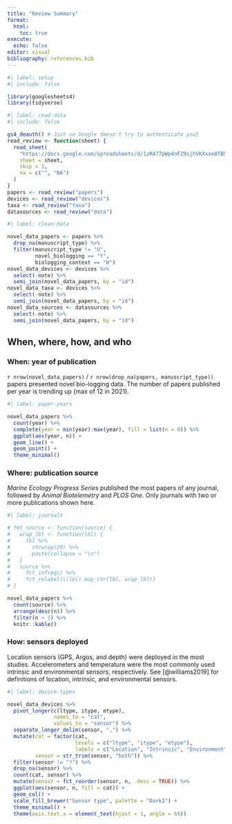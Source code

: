 ```yaml
---
title: "Review Summary"
format: 
  html:
    toc: true
execute:
  echo: false
editor: visual
bibliography: references.bib
---
```


```r
#| label: setup
#| include: false

library(googlesheets4)
library(tidyverse)

```

```r
#| label: read-data
#| include: false

gs4_deauth() # Just so Google doesn't try to authenticate you}
read_review <- function(sheet) {
  read_sheet(
    "https://docs.google.com/spreadsheets/d/1zRA77pWp4nFZ9sjhVKXxxe0TBSg96QBC0L8XThshfQE/edit?usp=sharing",
    sheet = sheet,
    skip = 1,
    na = c("", "NA")
  )
}
papers <- read_review("papers")
devices <- read_review("devices")
taxa <- read_review("taxa")
datasources <- read_review("data")

```

```r
#| label: clean-data

novel_data_papers <- papers %>% 
  drop_na(manuscript_type) %>% 
  filter(manuscript_type != "U",
         novel_biologging == "Y",
         biologging_context == "W")
novel_data_devices <- devices %>% 
  select(-note) %>% 
  semi_join(novel_data_papers, by = "id")
novel_data_taxa <- devices %>% 
  select(-note) %>% 
  semi_join(novel_data_papers, by = "id")
novel_data_sources <- datasources %>% 
  select(-note) %>% 
  semi_join(novel_data_papers, by = "id")

```

## When, where, how, and who

### When: year of publication

`r nrow(novel_data_papers)` / `r nrow(drop_na(papers, manuscript_type))` papers presented novel bio-logging data. The number of papers published per year is trending up (max of 12 in 2021).

```r
#| label: paper-years

novel_data_papers %>% 
  count(year) %>% 
  complete(year = min(year):max(year), fill = list(n = 0)) %>% 
  ggplot(aes(year, n)) +
  geom_line() +
  geom_point() +
  theme_minimal()

```

### Where: publication source

*Marine Ecology Progress Series* published the most papers of any journal, followed by *Animal Biotelemetry* and *PLOS One*. Only journals with two or more publications shown here.

```r
#| label: journals

# fmt_source <- function(source) {
#   wrap_lbl <- function(lbl) {
#     lbl %>% 
#       strwrap(20) %>% 
#       paste(collapse = "\n")
#   }
#   source %>% 
#     fct_infreq() %>% 
#     fct_relabel(\(lbl) map_chr(lbl, wrap_lbl))
# }

novel_data_papers %>% 
  count(source) %>% 
  arrange(desc(n)) %>% 
  filter(n > 1) %>% 
  knitr::kable()
```

### How: sensors deployed

Location sensors (GPS, Argos, and depth) were deployed in the most studies. Accelerometers and temperature were the most commonly used intrinsic and environmental sensors, respectively. See [@williams2019] for definitions of location, intrinsic, and environmental sensors.

```r
#| label: device-types

novel_data_devices %>% 
  pivot_longer(c(ltype, itype, etype), 
               names_to = "cat", 
               values_to = "sensor") %>% 
  separate_longer_delim(sensor, ",") %>% 
  mutate(cat = factor(cat,
                      levels = c("ltype", "itype", "etype"),
                      labels = c("Location", "Intrinsic", "Environment")),
         sensor = str_trim(sensor, "both")) %>% 
  filter(sensor != "?") %>% 
  drop_na(sensor) %>% 
  count(cat, sensor) %>% 
  mutate(sensor = fct_reorder(sensor, n, .desc = TRUE)) %>% 
  ggplot(aes(sensor, n, fill = cat)) +
  geom_col() +
  scale_fill_brewer("Sensor type", palette = "Dark2") +
  theme_minimal() +
  theme(axis.text.x = element_text(hjust = 1, angle = 60))

```
